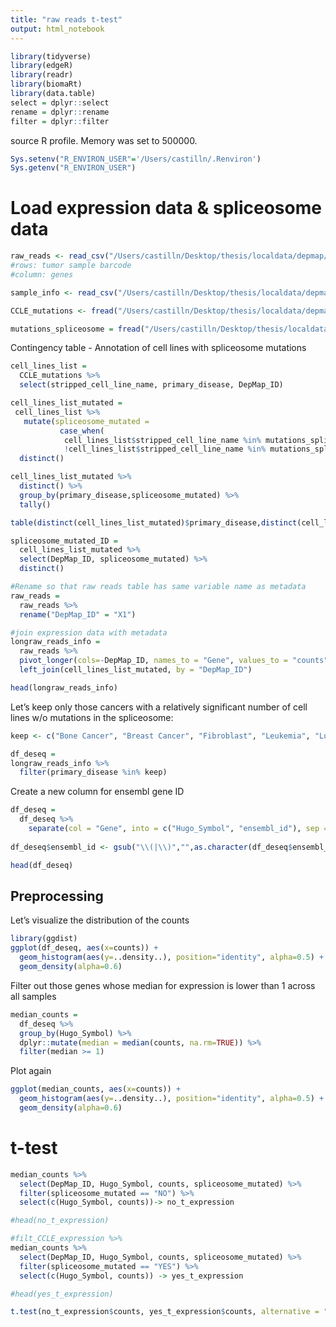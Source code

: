 ```yaml
---
title: "raw reads t-test"
output: html_notebook
---
```


```r
library(tidyverse)
library(edgeR)
library(readr)
library(biomaRt)
library(data.table)
select = dplyr::select
rename = dplyr::rename
filter = dplyr::filter
```

source R profile. Memory was set to 500000.
```r
Sys.setenv("R_ENVIRON_USER"='/Users/castilln/.Renviron')
Sys.getenv("R_ENVIRON_USER")

```

# Load expression data & spliceosome data
```r
raw_reads <- read_csv("/Users/castilln/Desktop/thesis/localdata/depmap/CCLE_RNAseq_reads.csv") 
#rows: tumor sample barcode
#column: genes

sample_info <- read_csv("/Users/castilln/Desktop/thesis/localdata/depmap/sample_info.csv") #metadata

CCLE_mutations <- fread("/Users/castilln/Desktop/thesis/localdata/depmap/CCLE_info", header = TRUE) #mutations and sample info 

mutations_spliceosome = fread("/Users/castilln/Desktop/thesis/localdata/depmap/mutations_spliceosome.csv")
```

Contingency table - Annotation of cell lines with spliceosome mutations
```r
cell_lines_list = 
  CCLE_mutations %>% 
  select(stripped_cell_line_name, primary_disease, DepMap_ID) 

cell_lines_list_mutated = 
 cell_lines_list %>% 
   mutate(spliceosome_mutated = 
           case_when(
            cell_lines_list$stripped_cell_line_name %in% mutations_spliceosome$stripped_cell_line_name ~ "YES", #if the mutation is in a gene from the spliceosome: 1 
            !cell_lines_list$stripped_cell_line_name %in% mutations_spliceosome$stripped_cell_line_name ~ "NO")) %>% 
  distinct()

cell_lines_list_mutated %>% 
  distinct() %>%
  group_by(primary_disease,spliceosome_mutated) %>%
  tally()

table(distinct(cell_lines_list_mutated)$primary_disease,distinct(cell_lines_list_mutated)$spliceosome_mutated)

spliceosome_mutated_ID = 
  cell_lines_list_mutated %>% 
  select(DepMap_ID, spliceosome_mutated) %>% 
  distinct() 
```

```r
#Rename so that raw reads table has same variable name as metadata
raw_reads = 
  raw_reads %>% 
  rename("DepMap_ID" = "X1")

#join expression data with metadata
longraw_reads_info =
  raw_reads %>%
  pivot_longer(cols=-DepMap_ID, names_to = "Gene", values_to = "counts") %>% 
  left_join(cell_lines_list_mutated, by = "DepMap_ID")

head(longraw_reads_info)
```
Let's keep only those cancers with a relatively significant number of cell lines w/o mutations in the spliceosome:
```r
keep <- c("Bone Cancer", "Breast Cancer", "Fibroblast", "Leukemia", "Lung Cancer", "Ovarian Cancer", "Pancreatic Cancer", "Sarcoma", "Skin Cancer")

df_deseq = 
longraw_reads_info %>% 
  filter(primary_disease %in% keep)
```

Create a new column for ensembl gene ID 
```r
df_deseq = 
  df_deseq %>%
    separate(col = "Gene", into = c("Hugo_Symbol", "ensembl_id"), sep = "\\s") 
   
df_deseq$ensembl_id <- gsub("\\(|\\)","",as.character(df_deseq$ensembl_id))

head(df_deseq)
```

## Preprocessing
Let's visualize the distribution of the counts
```r
library(ggdist)
ggplot(df_deseq, aes(x=counts)) +
  geom_histogram(aes(y=..density..), position="identity", alpha=0.5) + 
  geom_density(alpha=0.6)
```

Filter out those genes whose median for expression is lower than 1 across all samples
```r
median_counts =
  df_deseq %>% 
  group_by(Hugo_Symbol) %>% 
  dplyr::mutate(median = median(counts, na.rm=TRUE)) %>% 
  filter(median >= 1)
```

Plot again
```r
ggplot(median_counts, aes(x=counts)) +
  geom_histogram(aes(y=..density..), position="identity", alpha=0.5) + 
  geom_density(alpha=0.6)
```

# t-test
```r

median_counts %>% 
  select(DepMap_ID, Hugo_Symbol, counts, spliceosome_mutated) %>% 
  filter(spliceosome_mutated == "NO") %>% 
  select(c(Hugo_Symbol, counts))-> no_t_expression

#head(no_t_expression)

#filt_CCLE_expression %>% 
median_counts %>% 
  select(DepMap_ID, Hugo_Symbol, counts, spliceosome_mutated) %>% 
  filter(spliceosome_mutated == "YES") %>% 
  select(c(Hugo_Symbol, counts)) -> yes_t_expression

#head(yes_t_expression)

t.test(no_t_expression$counts, yes_t_expression$counts, alternative = "two.sided", var.equal = FALSE)
```
